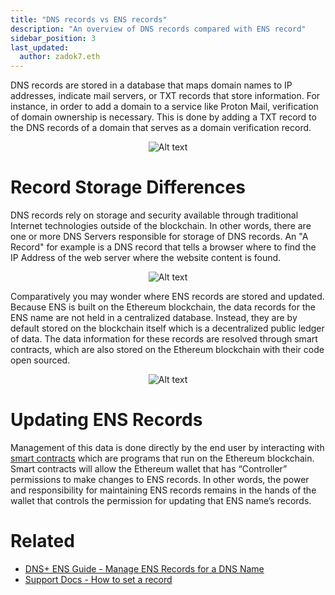 ```yaml
---
title: "DNS records vs ENS records"
description: "An overview of DNS records compared with ENS record"
sidebar_position: 3
last_updated:
  author: zadok7.eth
---
```


DNS records are stored in a database that maps domain names to IP addresses, indicate mail servers, or TXT records that store information. For instance, in order to add a domain to a service like Proton Mail, verification of domain ownership is necessary. This is done by adding a TXT record to the DNS records of a domain that serves as a domain verification record.

<div align="center">

![Alt text](https://dnstoens.com/images/image1-txt-record.png "text record domain verification")

</div>

# Record Storage Differences

DNS records rely on storage and security available through traditional Internet technologies outside of the blockchain. In other words, there are one or more DNS Servers responsible for storage of DNS records. An "A Record" for example is a DNS record that tells a browser where to find the IP Address of the web server where the website content is found.

<div align="center">

![Alt text](https://dnstoens.com/images/dns-record-storage.png "DNS record storage")

</div>

Comparatively you may wonder where ENS records are stored and updated. Because ENS is built on the Ethereum blockchain, the data records for the ENS name are not held in a centralized database. Instead, they are by default stored on the blockchain itself which is a decentralized public ledger of data. The data information for these records are resolved through smart contracts, which are also stored on the Ethereum blockchain with their code open sourced.

<div align="center">

![Alt text](https://dnstoens.com/images/ens-record-storage.png "ENS record storage")

</div>

# Updating ENS Records

Management of this data is done directly by the end user by interacting with [smart contracts](https://ethereum.org/en/developers/docs/smart-contracts/) which are programs that run on the Ethereum blockchain. Smart contracts will allow the Ethereum wallet that has “Controller” permissions to make changes to ENS records. In other words, the power and responsibility for maintaining ENS records remains in the hands of the wallet that controls the permission for updating that ENS name’s records.

# Related

* [DNS+ ENS Guide - Manage ENS Records for a DNS Name](/dnstoens/importguide/manage-dns-ens-records)
* [Support Docs - How to set a record](https://support.ens.domains/docs/howto/set-record)
